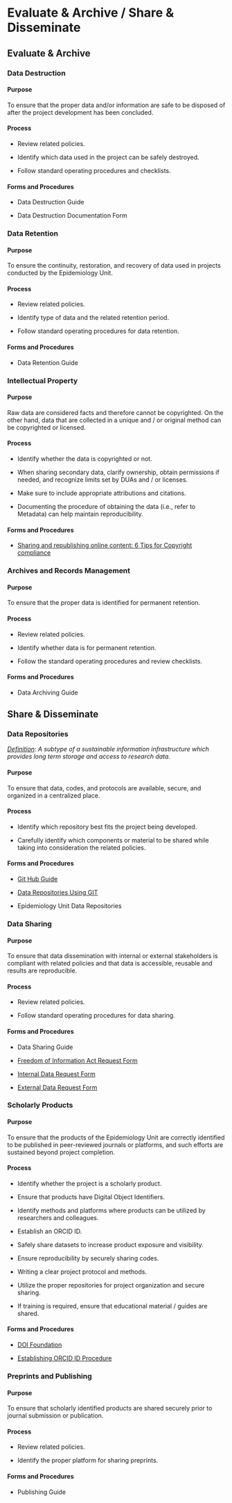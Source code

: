 # Evaluate & Archive / Share & Disseminate {.unnumbered}

## Evaluate & Archive

### Data Destruction

#### Purpose

To ensure that the proper data and/or information are safe to be disposed of after the project development has been concluded.

#### Process

-   Review related policies.

-   Identify which data used in the project can be safely destroyed.

-   Follow standard operating procedures and checklists.

#### Forms and Procedures

-   Data Destruction Guide

-   Data Destruction Documentation Form

### Data Retention

#### Purpose

To ensure the continuity, restoration, and recovery of data used in projects conducted by the Epidemiology Unit.

#### Process

-   Review related policies.

-   Identify type of data and the related retention period.

-   Follow standard operating procedures for data retention.

#### Forms and Procedures

-   Data Retention Guide

### Intellectual Property

#### Purpose

Raw data are considered facts and therefore cannot be copyrighted. On the other hand, data that are collected in a unique and / or original method can be copyrighted or licensed.

#### Process

-   Identify whether the data is copyrighted or not.

-   When sharing secondary data, clarify ownership, obtain permissions if needed, and recognize limits set by DUAs and / or licenses.

-   Make sure to include appropriate attributions and citations.

-   Documenting the procedure of obtaining the data (i.e., refer to Metadata) can help maintain reproducibility.

#### Forms and Procedures

-   [Sharing and republishing online content: 6 Tips for Copyright compliance](https://www.copyrightlaws.com/sharing-republishing-online-content/)

### Archives and Records Management

#### Purpose

To ensure that the proper data is identified for permanent retention.

#### Process

-   Review related policies.

-   Identify whether data is for permanent retention.

-   Follow the standard operating procedures and review checklists.

#### Forms and Procedures

-   Data Archiving Guide

## Share & Disseminate

### Data Repositories

[*Definition*](http://www.dlib.org/dlib/march17/kindling/03kindling.html#13): *A subtype of a sustainable information infrastructure which provides long term storage and access to research data.*

#### Purpose

To ensure that data, codes, and protocols are available, secure, and organized in a centralized place.

#### Process

-   Identify which repository best fits the project being developed.

-   Carefully identify which components or material to be shared while taking into consideration the related policies.

#### Forms and Procedures

-   [Git Hub Guide](https://githubtraining.github.io/training-manual/#/01_getting_ready_for_class)

- [Data Repositories Using GIT](https://phoenixnap.com/kb/how-to-use-git)

- Epidemiology Unit Data Repositories

### Data Sharing

#### Purpose

To ensure that data dissemination with internal or external stakeholders is compliant with related policies and that data is accessible, reusable and results are reproducible.

#### Process

-   Review related policies.

-   Follow standard operating procedures for data sharing.

#### Forms and Procedures

- Data Sharing Guide

-   [Freedom of Information Act Request Form](http://foia.cookcountyhhs.org/)

-   [Internal Data Request Form](https://cookcountypublichealth.org/epidemiology-data-reports/internal-data-request-form/)

-   [External Data Request Form](https://cookcountypublichealth.org/epidemiology-data-reports/external-data-request-form/)

### Scholarly Products

#### Purpose

To ensure that the products of the Epidemiology Unit are correctly identified to be published in peer-reviewed journals or platforms, and such efforts are sustained beyond project completion.

#### Process

-   Identify whether the project is a scholarly product.

-   Ensure that products have Digital Object Identifiers.

-   Identify methods and platforms where products can be utilized by researchers and colleagues.

-   Establish an ORCID ID.

-   Safely share datasets to increase product exposure and visibility.

-   Ensure reproducibility by securely sharing codes.

-   Writing a clear project protocol and methods.

-   Utilize the proper repositories for project organization and secure sharing.

-   If training is required, ensure that educational material / guides are shared.

#### Forms and Procedures

-   [DOI Foundation](https://www.doi.org/)

-   [Establishing ORCID ID Procedure](https://orcid.org/)

### Preprints and Publishing

#### Purpose

To ensure that scholarly identified products are shared securely prior to journal submission or publication.

#### Process

-   Review related policies.

-   Identify the proper platform for sharing preprints.

#### Forms and Procedures

-   Publishing Guide
